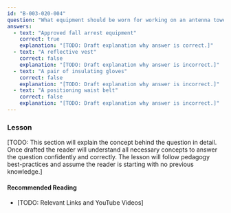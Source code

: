 ```yaml
---
id: "B-003-020-004"
question: "What equipment should be worn for working on an antenna tower?"
answers:
  - text: "Approved fall arrest equipment"
    correct: true
    explanation: "[TODO: Draft explanation why answer is correct.]"
  - text: "A reflective vest"
    correct: false
    explanation: "[TODO: Draft explanation why answer is incorrect.]"
  - text: "A pair of insulating gloves"
    correct: false
    explanation: "[TODO: Draft explanation why answer is incorrect.]"
  - text: "A positioning waist belt"
    correct: false
    explanation: "[TODO: Draft explanation why answer is incorrect.]"
---
```


### Lesson

[TODO: This section will explain the concept behind the question in detail. Once drafted the reader will understand all necessary concepts to answer the question confidently and correctly. The lesson will follow pedagogy best-practices and assume the reader is starting with no previous knowledge.]

#### Recommended Reading

- [TODO: Relevant Links and YouTube Videos]
